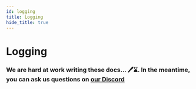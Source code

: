 ```yaml
---
id: logging
title: Logging
hide_title: true
---
```


<!-- COPY DOCS -->
<!-- ./community/supertokens-core/self-hosted/logging.mdx -->

# Logging

### We are hard at work writing these docs... 🖊️⌛. In the meantime, you can ask us questions on [our Discord](https://supertokens.io/discord)

<!-- [comment]: <> (TODO:)
[comment]: <> (Error log)
[comment]: <> (Info log) -->
